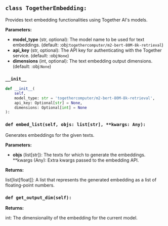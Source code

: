 <a id="camel.embeddings.together_embedding"></a>

<a id="camel.embeddings.together_embedding.TogetherEmbedding"></a>

## `class TogetherEmbedding:`

Provides text embedding functionalities using Together AI's models.

**Parameters:**

- **model_type** (str, optional): The model name to be used for text embeddings. (default: :obj:`togethercomputer/m2-bert-80M-8k-retrieval`)
- **api_key** (str, optional): The API key for authenticating with the Together service. (default: :obj:`None`)
- **dimensions** (int, optional): The text embedding output dimensions. (default: :obj:`None`)

<a id="camel.embeddings.together_embedding.TogetherEmbedding.__init__"></a>

### `__init__`

```python
def __init__(
    self,
    model_type: str = 'togethercomputer/m2-bert-80M-8k-retrieval',
    api_key: Optional[str] = None,
    dimensions: Optional[int] = None
):
```

<a id="camel.embeddings.together_embedding.TogetherEmbedding.embed_list"></a>

### `def embed_list(self, objs: list[str], **kwargs: Any):`

Generates embeddings for the given texts.

**Parameters:**

- **objs** (list[str]): The texts for which to generate the embeddings. **kwargs (Any): Extra kwargs passed to the embedding API.

**Returns:**

  list[list[float]]: A list that represents the generated embedding
as a list of floating-point numbers.

<a id="camel.embeddings.together_embedding.TogetherEmbedding.get_output_dim"></a>

### `def get_output_dim(self):`

**Returns:**

  int: The dimensionality of the embedding for the current model.
